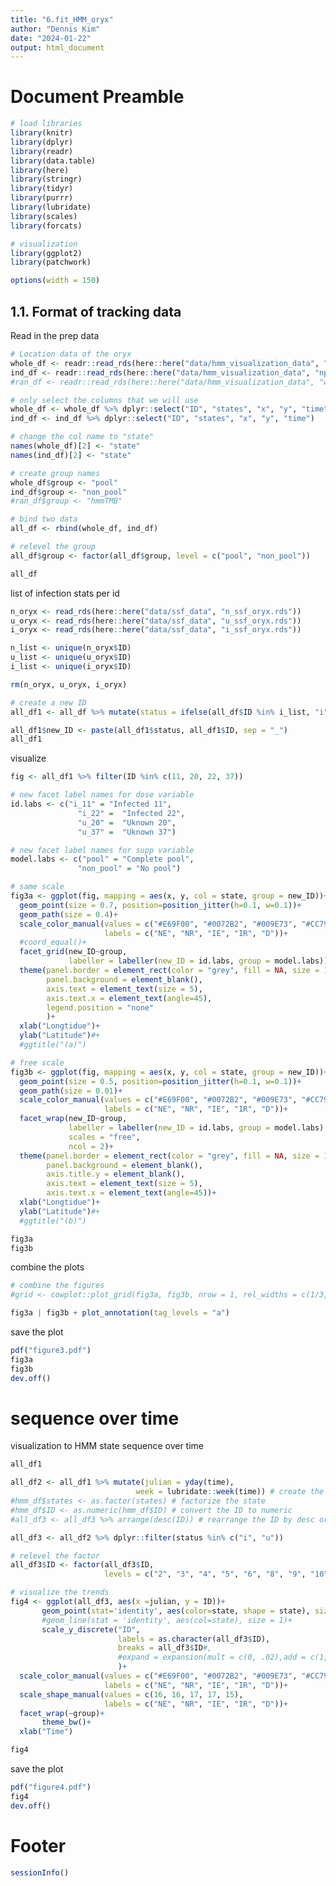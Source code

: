 ---
title: "6.fit_HMM_oryx"
author: "Dennis Kim"
date: "2024-01-22"
output: html_document
---

# Document Preamble 
```{r preamble, message=FALSE, warning=FALSE}
# load libraries
library(knitr)
library(dplyr)
library(readr)
library(data.table)
library(here)
library(stringr)
library(tidyr)
library(purrr)
library(lubridate)
library(scales)
library(forcats)

# visualization 
library(ggplot2)
library(patchwork)

options(width = 150)
```

## 1.1. Format of tracking data

Read in the prep data
```{r read in prep data}
# Location data of the oryx 
whole_df <- readr::read_rds(here::here("data/hmm_visualization_data", "pool_hmm_sequence.rds"))
ind_df <- readr::read_rds(here::here("data/hmm_visualization_data", "npool_hmm_sequence.rds"))
#ran_df <- readr::read_rds(here::here("data/hmm_visualization_data", "whole_hmmTMB_sequence.rds"))

# only select the columns that we will use 
whole_df <- whole_df %>% dplyr::select("ID", "states", "x", "y", "time")
ind_df <- ind_df %>% dplyr::select("ID", "states", "x", "y", "time")

# change the col name to "state"
names(whole_df)[2] <- "state"
names(ind_df)[2] <- "state"

# create group names 
whole_df$group <- "pool"
ind_df$group <- "non_pool"
#ran_df$group <- "hmmTMB"

# bind two data 
all_df <- rbind(whole_df, ind_df)

# relevel the group 
all_df$group <- factor(all_df$group, level = c("pool", "non_pool"))

all_df
```

list of infection stats per id
```{r list of status}
n_oryx <- read_rds(here::here("data/ssf_data", "n_ssf_oryx.rds"))
u_oryx <- read_rds(here::here("data/ssf_data", "u_ssf_oryx.rds"))
i_oryx <- read_rds(here::here("data/ssf_data", "i_ssf_oryx.rds"))

n_list <- unique(n_oryx$ID)
u_list <- unique(u_oryx$ID)
i_list <- unique(i_oryx$ID)

rm(n_oryx, u_oryx, i_oryx)

# create a new ID
all_df1 <- all_df %>% mutate(status = ifelse(all_df$ID %in% i_list, "i", ifelse(all_df$ID %in% n_list, "n", "u")))

all_df1$new_ID <- paste(all_df1$status, all_df1$ID, sep = "_")
all_df1
```

visualize 
```{r visualization}
fig <- all_df1 %>% filter(ID %in% c(11, 20, 22, 37))

# new facet label names for dose variable 
id.labs <- c("i_11" = "Infected 11", 
               "i_22" =  "Infected 22", 
               "u_20" =  "Uknown 20", 
               "u_37" =  "Uknown 37")

# new facet label names for supp variable 
model.labs <- c("pool" = "Complete pool", 
               "non_pool" = "No pool")

# same scale 
fig3a <- ggplot(fig, mapping = aes(x, y, col = state, group = new_ID))+
  geom_point(size = 0.7, position=position_jitter(h=0.1, w=0.1))+
  geom_path(size = 0.4)+
  scale_color_manual(values = c("#E69F00", "#0072B2", "#009E73", "#CC79A7", "black"),
                     labels = c("NE", "NR", "IE", "IR", "D"))+
  #coord_equal()+
  facet_grid(new_ID~group,
             labeller = labeller(new_ID = id.labs, group = model.labs))+
  theme(panel.border = element_rect(color = "grey", fill = NA, size = 1), 
        panel.background = element_blank(),
        axis.text = element_text(size = 5),
        axis.text.x = element_text(angle=45),
        legend.position = "none"
        )+
  xlab("Longtidue")+
  ylab("Latitude")#+
  #ggtitle("(a)")

# free scale 
fig3b <- ggplot(fig, mapping = aes(x, y, col = state, group = new_ID))+
  geom_point(size = 0.5, position=position_jitter(h=0.1, w=0.1))+
  geom_path(size = 0.01)+
  scale_color_manual(values = c("#E69F00", "#0072B2", "#009E73", "#CC79A7", "black"),
                     labels = c("NE", "NR", "IE", "IR", "D"))+
  facet_wrap(new_ID~group,
             labeller = labeller(new_ID = id.labs, group = model.labs),
             scales = "free",
             ncol = 2)+
  theme(panel.border = element_rect(color = "grey", fill = NA, size = 1), 
        panel.background = element_blank(),
        axis.title.y = element_blank(),
        axis.text = element_text(size = 5),
        axis.text.x = element_text(angle=45))+
  xlab("Longtidue")+
  ylab("Latitude")#+
  #ggtitle("(b)")

fig3a
fig3b
```

combine the plots 
```{r combine the plots}
# combine the figures 
#grid <- cowplot::plot_grid(fig3a, fig3b, nrow = 1, rel_widths = c(1/3,2/3), align = "h")

fig3a | fig3b + plot_annotation(tag_levels = "a")
```

save the plot 
```{r save the plot}
pdf("figure3.pdf")
fig3a
fig3b
dev.off()
```

# sequence over time 

visualization to HMM state sequence over time 
```{r state time visualization}
all_df1

all_df2 <- all_df1 %>% mutate(julian = yday(time),
                            week = lubridate::week(time)) # create the week column
#hmm_df$states <- as.factor(states) # factorize the state
#hmm_df$ID <- as.numeric(hmm_df$ID) # convert the ID to numeric
#all_df3 <- all_df3 %>% arrange(desc(ID)) # rearrange the ID by desc order

all_df3 <- all_df2 %>% dplyr::filter(status %in% c("i", "u"))

# relevel the factor
all_df3$ID <- factor(all_df3$ID, 
                     levels = c("2", "3", "4", "5", "6", "8", "9", "10", "11", "14", "15", "16", "17", "18", "19", "20", "22", "23", "24", "25", "27", "30", "33", "34", "36", "37", "40", "44", "45"))

# visualize the trends 
fig4 <- ggplot(all_df3, aes(x =julian, y = ID))+
       geom_point(stat='identity', aes(color=state, shape = state), size = 1.5)+
       #geom_line(stat = 'identity', aes(col=state), size = 1)+
       scale_y_discrete("ID", 
                        labels = as.character(all_df3$ID), 
                        breaks = all_df3$ID#, 
                        #expand = expansion(mult = c(0, .02),add = c(1, 0))
                        )+
  scale_color_manual(values = c("#E69F00", "#0072B2", "#009E73", "#CC79A7", "black"),
                     labels = c("NE", "NR", "IE", "IR", "D"))+
  scale_shape_manual(values = c(16, 16, 17, 17, 15),
                     labels = c("NE", "NR", "IE", "IR", "D"))+
  facet_wrap(~group)+
       theme_bw()+
  xlab("Time")

fig4
```

save the plot 
```{r save the plot}
pdf("figure4.pdf")
fig4
dev.off()
```

# Footer
```{r footer}
sessionInfo()
```